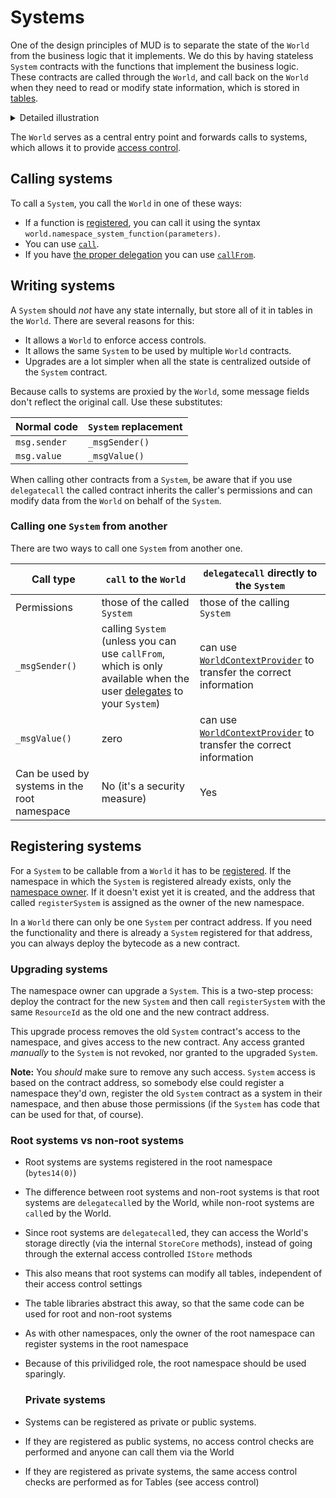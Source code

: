 # Systems

One of the design principles of MUD is to separate the state of the `World` from the business logic that it implements.
We do this by having stateless `System` contracts with the functions that implement the business logic.
These contracts are called through the `World`, and call back on the `World` when they need to read or modify state information, which is stored in [tables](./tables).

<details>

<summary>Detailed illustration</summary>

![Detailed illustration](./world-table.svg)

1. An external entity (contract or externally owned account) calls on the `World` a function called `myns_sys_fun`.
   This means the `fun` function in the `sys` system, which is part of the `myns` namespace (the system is also refered to as `myns:sys`).

1. The `World` verifies that access is permitted (for example, because `myns:sys` is publicly accessible) and if so calls `fun` on the `myns:sys` contract with the provided parameters.

1. At some point in its execution `fun` decides to update the data in the table `myns:tab`.
   As with all other tables, this table is stored in the `World`'s storage.
   To modify it, `fun` calls a function on the `World` contract.

1. The `World` verifies that access is permitted (by default it would be, because `myns:sys` has access to the `myns` namespace).
   If so, it modifies the data in the `myns:tab` table.

</details>

The `World` serves as a central entry point and forwards calls to systems, which allows it to provide [access control](/world/namespaces-access-control).

## Calling systems

To call a `System`, you call the `World` in one of these ways:

- If a function is [registered](https://github.com/latticexyz/mud/blob/main/packages/world/src/modules/core/implementations/WorldRegistrationSystem.sol#L164-L201), you can call it using the syntax `world.namespace_system_function(parameters)`.
- You can use [`call`](https://github.com/latticexyz/mud/blob/main/packages/world/src/World.sol#L346-L351).
- If you have [the proper delegation](/world/account-delegation) you can use [`callFrom`](https://github.com/latticexyz/mud/blob/main/packages/world/src/World.sol#L353-L394).

## Writing systems

A `System` should _not_ have any state internally, but store all of it in tables in the `World`.
There are several reasons for this:

- It allows a `World` to enforce access controls.
- It allows the same `System` to be used by multiple `World` contracts.
- Upgrades are a lot simpler when all the state is centralized outside of the `System` contract.

Because calls to systems are proxied by the `World`, some message fields don't reflect the original call.
Use these substitutes:

| Normal code  | `System` replacement |
| ------------ | -------------------- |
| `msg.sender` | `_msgSender()`       |
| `msg.value`  | `_msgValue()`        |

When calling other contracts from a `System`, be aware that if you use `delegatecall` the called contract inherits the caller's permissions and can modify data from the `World` on behalf of the `System`.

### Calling one `System` from another

There are two ways to call one `System` from another one.

| Call type                                    | `call` to the `World`                                                                                                                           | `delegatecall` directly to the `System`                                                                                                                         |
| -------------------------------------------- | ----------------------------------------------------------------------------------------------------------------------------------------------- | --------------------------------------------------------------------------------------------------------------------------------------------------------------- |
| Permissions                                  | those of the called `System`                                                                                                                    | those of the calling `System`                                                                                                                                   |
| `_msgSender()`                               | calling `System` (unless you can use `callFrom`, which is only available when the user [delegates](/world/account-delegation) to your `System`) | can use [`WorldContextProvider`](https://github.com/latticexyz/mud/blob/main/packages/world/src/WorldContext.sol#L180-L203) to transfer the correct information |
| `_msgValue()`                                | zero                                                                                                                                            | can use [`WorldContextProvider`](https://github.com/latticexyz/mud/blob/main/packages/world/src/WorldContext.sol#L180-L203) to transfer the correct information |
| Can be used by systems in the root namespace | No (it's a security measure)                                                                                                                    | Yes                                                                                                                                                             |

## Registering systems

For a `System` to be callable from a `World` it has to be [registered](https://github.com/latticexyz/mud/blob/main/packages/world/src/modules/core/implementations/WorldRegistrationSystem.sol#L97-L201).
If the namespace in which the `System` is registered already exists, only the [namespace owner](/world/namespaces-access-control#ownership).
If it doesn't exist yet it is created, and the address that called `registerSystem` is assigned as the owner of the new namespace.

In a `World` there can only be one `System` per contract address.
If you need the functionality and there is already a `System` registered for that address, you can always deploy the bytecode as a new contract.

### Upgrading systems

The namespace owner can upgrade a `System`.
This is a two-step process: deploy the contract for the new `System` and then call `registerSystem` with the same `ResourceId` as the old one and the new contract address.

This upgrade process removes the old `System` contract's access to the namespace, and gives access to the new contract.
Any access granted _manually_ to the `System` is not revoked, nor granted to the upgraded `System`.

**Note:** You _should_ make sure to remove any such access.
`System` access is based on the contract address, so somebody else could register a namespace they'd own, register the old `System` contract as a system in their namespace, and then abuse those permissions (if the `System` has code that can be used for that, of course).

### Root systems vs non-root systems

- Root systems are systems registered in the root namespace (`bytes14(0)`)
- The difference between root systems and non-root systems is that root systems are `delegatecall`ed by the World, while non-root systems are `call`ed by the World.
- Since root systems are `delegatecall`ed, they can access the World's storage directly (via the internal `StoreCore` methods), instead of going through the external access controlled `IStore` methods
- This also means that root systems can modify all tables, independent of their access control settings
- The table libraries abstract this away, so that the same code can be used for root and non-root systems
- As with other namespaces, only the owner of the root namespace can register systems in the root namespace
- Because of this privilidged role, the root namespace should be used sparingly.

  ### Private systems

- Systems can be registered as private or public systems.
- If they are registered as public systems, no access control checks are performed and anyone can call them via the World
- If they are registered as private systems, the same access control checks are performed as for Tables (see access control)
